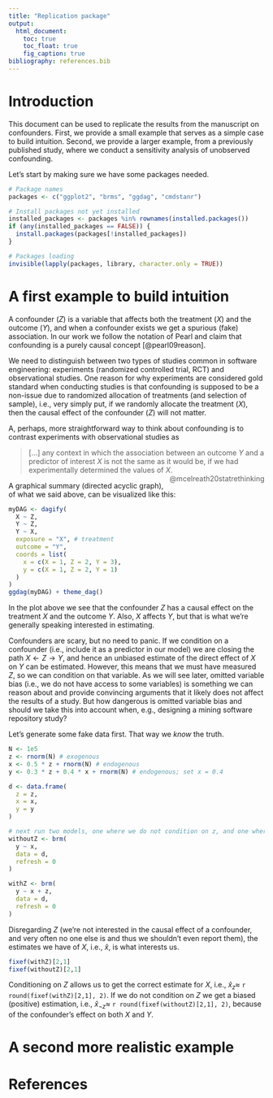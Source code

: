 ```yaml
---
title: "Replication package"
output:
  html_document:
    toc: true
    toc_float: true
    fig_caption: true
bibliography: references.bib
---
```


# Introduction

This document can be used to replicate the results from the manuscript on confounders. First, we provide a small example that serves as a simple case to build intuition. Second, we provide a larger example, from a previously published study, where we conduct a sensitivity analysis of unobserved confounding.

Let's start by making sure we have some packages needed.

```r
# Package names
packages <- c("ggplot2", "brms", "ggdag", "cmdstanr")

# Install packages not yet installed
installed_packages <- packages %in% rownames(installed.packages())
if (any(installed_packages == FALSE)) {
  install.packages(packages[!installed_packages])
}

# Packages loading
invisible(lapply(packages, library, character.only = TRUE))
```


# A first example to build intuition

A confounder ($Z$) is a variable that affects both the treatment ($X$) and the outcome ($Y$), and when a confounder exists we get a spurious (fake) association. In our work we follow the notation of Pearl and claim that confounding is a purely causal concept [@pearl09reason].

We need to distinguish between two types of studies common in software engineering: experiments (randomized controlled trial, RCT) and observational studies. One reason for why experiments are considered gold standard when conducting studies is that confounding is supposed to be a non-issue due to randomized allocation of treatments (and selection of sample), i.e., very simply put, if we randomly allocate the treatment ($X$), then the causal effect of the confounder ($Z$) will not matter. 

A, perhaps, more straightforward way to think about confounding is to contrast experiments with observational studies as 

> [$\ldots$] any context in which the association between an outcome $Y$ and a predictor of interest $X$ 
> is not the same as it would be, if we had experimentally determined the values of $X$.
[@mcelreath20statrethinking]{style="float:right"}

A graphical summary (directed acyclic graph), of what we said above, can be visualized like this:

```r
myDAG <- dagify(
  X ~ Z,
  Y ~ Z,
  Y ~ X,
  exposure = "X", # treatment
  outcome = "Y",
  coords = list(
    x = c(X = 1, Z = 2, Y = 3),
    y = c(X = 1, Z = 2, Y = 1)
  )
)
ggdag(myDAG) + theme_dag()
```

In the plot above we see that the confounder $Z$ has a causal effect on the treatment $X$ and the outcome $Y$. Also, $X$ affects $Y$, but that is what we're generally speaking interested in estimating. 

Confounders are scary, but no need to panic. If we condition on a confounder (i.e., include it as a predictor in our model) we are closing the path $X \leftarrow Z \rightarrow Y$, and hence an unbiased estimate of the direct effect of $X$ on $Y$ can be estimated. However, this means that we must have measured $Z$, so we can condition on that variable. As we will see later, omitted variable bias (i.e., we do not have access to some variables) is something we can reason about and provide convincing arguments that it likely does not affect the results of a study. But how dangerous is omitted variable bias and should we take this into account when, e.g., designing a mining software repository study?

Let's generate some fake data first. That way we *know* the truth.

```r
N <- 1e5
z <- rnorm(N) # exogenous 
x <- 0.5 * z + rnorm(N) # endogenous
y <- 0.3 * z + 0.4 * x + rnorm(N) # endogenous; set x = 0.4

d <- data.frame(
  z = z,
  x = x,
  y = y
)

# next run two models, one where we do not condition on z, and one where we do condition on z
withoutZ <- brm(
  y ~ x,
  data = d,
  refresh = 0
)

withZ <- brm(
  y ~ x + z,
  data = d,
  refresh = 0
)
```

Disregarding $Z$ (we're not interested in the causal effect of a confounder, and very often no one else is and thus we shouldn't even report them), the estimates we have of $X$, i.e., $\hat{x}$, is what interests us.

```r
fixef(withZ)[2,1]
fixef(withoutZ)[2,1]
```

Conditioning on $Z$ allows us to get the correct estimate for $X$, i.e., $\hat{x}_z \approx$ `r round(fixef(withZ)[2,1], 2)`. If we do not condition on $Z$ we get a biased (positive) estimation, i.e., $\hat{x}_{\neg z} \approx$ `r round(fixef(withoutZ)[2,1], 2)`, because of the confounder's effect on both $X$ and $Y$.

# A second more realistic example

# References
